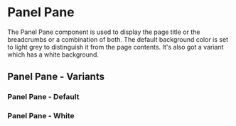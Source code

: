 
<Meta title="Components/Panel-Pane/All" />

# Panel Pane

The Panel Pane component is used to display the page title or the breadcrumbs or a combination of both. The default background color is set to light grey to distinguish it from the page contents. It's also got a variant which has a white background.

## Panel Pane - Variants

### Panel Pane - Default

<Preview withToolbar>
  <Story height="180px" id="components-panel-pane--panel-pane" />
</Preview>

### Panel Pane - White

<Preview withToolbar>
  <Story height="180px" id="components-panel-pane--panel-pane-white" />
</Preview>
